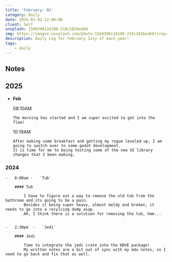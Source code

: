 ```yaml
---
title: 'February: 01'
category: Daily
date: 2025-02-01 12:00:00
client: Self
unsplash: 1569396116180-210c182bedb8
img: https://images.unsplash.com/photo-1569396116180-210c182bedb8?crop=entropy&cs=srgb&fm=jpg&ixid=MnwzNjM5Nzd8MHwxfHJhbmRvbXx8fHx8fHx8fDE2ODE3NDg2ODY&ixlib=rb-4.0.3&q=85
description: Daily Log for February 1sty of each year!
tags:
    - daily
---
```




## Notes


## 2025

-   **Feb**

    08:10AM

        The morning has started and I am super excited to get into the flow!

    10:19AM

        After making some breakfast and getting my rogue leveled up, I am going to switch over to some godot development.
        It is time for me to being testing some of the new UI library changes that I been making.

<Adsense />

### 2024

    -   8:00am -   `Tub`

        #### Tub

            I have to figure out a way to remove the old tub from the bathroom and its going to be a pain.
            Besides it being super heavy, almost moldy and broken, it needs to go into a recylcing dump asap.
            Ah, I think there is a solution for removing the tub, hmm...
               

    -   2:30pm  -   `Jedi`

        #### Jedi
        
            Time to integrate the jedi crate into the KBVE package!
            My written notes are a bit out of sync with my mdx notes, so I need to go back and fix that as well.
            